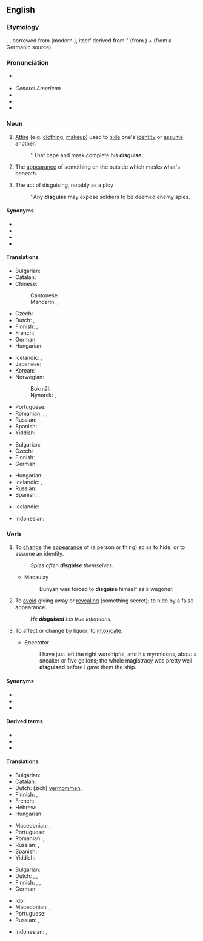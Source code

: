 ==English==

===Etymology===
{{etyl|enm|en}} {{m|enm|disgisen}}, {{m|enm|disguisen}}, borrowed from {{etyl|fro|en}} {{m|fro|desguiser}} (modern {{m|fr|déguiser}}), itself derived from {{m|fro|des-||dis-}}" (from {{etyl|la|en}} {{m|la|dis-}}) + {{m|fro|guise||guise}} (from a Germanic source).

===Pronunciation===
* {{a|UK}} {{IPA|/dɪsˈɡaɪz/|/dɪzˈɡaɪz/|lang=en}}
* ''General American'' {{IPA|/dɪˈskaɪz/|lang=en}}
* {{audio|En-us-disguise.ogg|Audio (US)|lang=en}}
* {{hyphenation|dis|guise|lang=en}}
* {{rhymes|aɪz|lang=en}}

===Noun===
{{en-noun}}

# [[attire|Attire]] (e.g. [[clothing]], [[makeup]]) used to [[hide]] one's [[identity]] or [[assume]] another.
#: ''That cape and mask complete his '''disguise'''.
# {{lb|en|figuratively}} The [[appearance]] of something on the outside which masks what's beneath.
# The act of disguising, notably as a ploy
#: ''Any '''disguise''' may expose soldiers to be deemed enemy spies.

====Synonyms====
* {{l|en|camouflage}}
* {{l|en|guise}}
* {{l|en|mask}}
* {{l|en|pretense}}

====Translations====
{{trans-top|attire to hide/assume an identity}}
* Bulgarian: {{t|bg|дегизиране|n|sc=Cyrl}}
* Catalan: {{t+|ca|disfressa|f}}
* Chinese:
*: Cantonese: {{t|yue|偽裝|tr=jōngngai|sc=Hant}}
*: Mandarin: {{t+|cmn|偽裝|sc=Hani}}, {{t+|cmn|伪装|tr=wěichěng|sc=Hani}}
* Czech: {{t|cs|převlek|m}}
* Dutch: {{t+|nl|vermomming|f}}, {{t+|nl|mom|n}}
* Finnish: {{t|fi|valeasu}}, {{t|fi|valepuku}}
* French: {{t+|fr|déguisement|m}}
* German: {{t+|de|Verkleidung|f}}
* Hungarian: {{t+|hu|álruha}}
{{trans-mid}}
* Icelandic: {{t+|is|dulargervi|n}}, {{t+|is|dulbúningur|m}}
* Japanese: {{t|ja|変装|tr=[[へんそう]], hensō}}
* Korean: {{t|ko|[[변장]]|tr=byeonjang}}
* Norwegian:
*: Bokmål: {{t+|nb|forkledning|m|f}}
*: Nynorsk: {{t|nn|forkledning|f|m}}, {{t|nn|forklednad|m}}
* Portuguese: {{t+|pt|disfarce|m}}
* Romanian: {{t+|ro|deghizare|f}}, {{t+|ro|mascare|f}}, {{t+|ro|acoperire|f}}
* Russian: {{t+|ru|маскиро́вка|f}}
* Spanish: {{t+|es|disfraz|m}}
* Yiddish: {{t|yi|פֿאַרשטעלונג|f}}
{{trans-bottom}}

{{trans-top|that which masks what's beneath}}
* Bulgarian: {{t|bg|маскиране|n|sc=Cyrl}}
* Czech: {{t|cs|převlek|m}}
* Finnish: {{t|fi|naamiointi}}
* German: {{t+|de|Tarnung|f}}
{{trans-mid}}
* Hungarian: {{t+|hu|álca}}
* Icelandic: {{t+|is|dulargervi|n}}, {{t+|is|dulbúningur|m}}
* Russian: {{t+|ru|маскиро́вка|f}}
* Spanish: {{t+|es|pantalla|f}}, {{t+|es|tapadera|f}}
{{trans-bottom}}

{{trans-top|act of disguising}}
* Icelandic: {{t+|is|dulbúningur|m}}
{{trans-mid}}
{{trans-bottom}}

{{checktrans-top}}
* Indonesian: {{t+check|id|samaran}}
{{trans-mid}}
{{trans-bottom}}

===Verb===
{{en-verb|disguises|disguising|disguised}}

# {{lb|en|transitive}} To [[change]] the [[appearance]] of (a person or thing) so as to hide, or to assume an identity.
#: ''Spies often '''disguise''' themselves.''
#* Macaulay
#*: Bunyan was forced to '''disguise''' himself as a wagoner.
# {{lb|en|transitive}} To [[avoid]] giving away or [[reveal]]ing (something secret); to hide by a false appearance.
#: ''He '''disguised''' his true intentions.''
# {{lb|en|archaic}} To affect or change by liquor; to [[intoxicate]].
#* ''Spectator''
#*: I have just left the right worshipful, and his myrmidons, about a sneaker or five gallons; the whole magistracy was pretty well '''disguised''' before I gave them the ship.

====Synonyms====
* {{l|en|cloak}}
* {{l|en|mask}}
* {{l|en|hide}}

====Derived terms====
* {{l|en|disguisedly}}
* {{l|en|disguisement}}
* {{l|en|disguiser}}

====Translations====
{{trans-top|to change the appearance}}
* Bulgarian: {{t+|bg|маскирам|sc=Cyrl}}
* Catalan: {{t+|ca|disfressar}}
* Dutch: (zich) [[vermommen]], {{t+|nl|verhullen}}
* Finnish: {{t|fi|naamioida}}, {{t+|fi|naamioitua}}
* French: {{t+|fr|déguiser}}
* Hebrew: {{t|he|הסווה|tr=hisvá}}
* Hungarian: {{t+|hu|álcáz}}
{{trans-mid}}
* Macedonian: {{t|mk|преправа|tr=préprava}}, {{t|mk|престорува|tr=prestótuva}}
* Portuguese: {{t+|pt|disfarçar}}
* Romanian: {{t+|ro|deghiza}}, {{t+|ro|masca}}
* Russian: {{t+|ru|маскирова́ться|impf}}, {{t+|ru|замаскирова́ться|pf}}
* Spanish: {{t+|es|disfrazar}}
* Yiddish: {{t|yi|פֿאַרשטעלן}}
{{trans-bottom}}

{{trans-top|to prevent revealing something secret}}
* Bulgarian: {{t+|bg|прикривам|sc=Cyrl}}
* Dutch: {{t+|nl|verbergen}}, {{t+|nl|verhullen}}, {{t+|nl|maskeren}}
* Finnish: {{t|fi|naamioida}}, {{t+|fi|salata}}, {{t+|fi|peittää}}
* German: {{t+|de|verstellen}}
{{trans-mid}}
* Ido: {{t+|io|velizar}}
* Macedonian: {{t|mk|прикрива|tr=príkriva}}, {{t|mk|затскрива|tr=zátskriva}}
* Portuguese: {{t+|pt|esconder}}
* Russian: {{t+|ru|скрыва́ть|impf}}, {{t+|ru|скрыть|pf}}
{{trans-bottom}}

{{checktrans-top}}
* Indonesian: {{t+check|id|menyamar}}, {{t+check|id|menyamarkan}}
{{trans-mid}}
{{trans-bottom}}